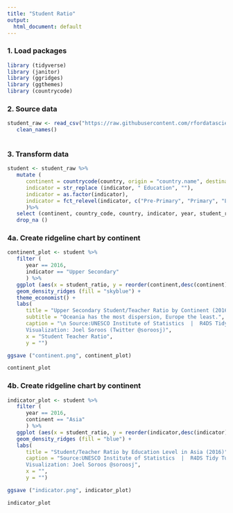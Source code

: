 ```yaml
---
title: "Student Ratio"
output:
  html_document: default
---
```


### 1. Load packages
```r

library (tidyverse)
library (janitor)
library (ggridges)
library (ggthemes)
library (countrycode)

```

### 2. Source data
```r

student_raw <- read_csv("https://raw.githubusercontent.com/rfordatascience/tidytuesday/master/data/2019/2019-05-07/student_teacher_ratio.csv")%>%
   clean_names()
   
```

### 3. Transform data
```r

student <- student_raw %>%
   mutate (
      continent = countrycode(country, origin = "country.name", destination = "continent"),
      indicator = str_replace (indicator, " Education", ""),
      indicator = as.factor(indicator),
      indicator = fct_relevel(indicator, c("Pre-Primary", "Primary", "Lower Secondary", "Secondary", "Upper Secondary", "Post-Secondary Non-Tertiary", "Tertiary"))
      )%>%
   select (continent, country_code, country, indicator, year, student_ratio) %>%
   drop_na ()

```


### 4a. Create ridgeline chart by continent
```r

continent_plot <- student %>%
   filter (
      year == 2016,
      indicator == "Upper Secondary"
      ) %>%
   ggplot (aes(x = student_ratio, y = reorder(continent,desc(continent)), group = continent)) +
   geom_density_ridges (fill = "skyblue") +
   theme_economist() +
   labs(
      title = "Upper Secondary Student/Teacher Ratio by Continent (2016)",
      subtitle = "Oceania has the most dispersion, Europe the least.",
      caption = "\n Source:UNESCO Institute of Statistics  |  R4DS Tidy Tuesday
      Visualization: Joel Soroos (Twitter @soroosj)",
      x = "Student Teacher Ratio",
      y = "") 

ggsave ("continent.png", continent_plot)

continent_plot

```

### 4b. Create ridgeline chart by continent
```r

indicator_plot <- student %>%
   filter (
      year == 2016,
      continent == "Asia"
      ) %>%
   ggplot (aes(x = student_ratio, y = reorder(indicator,desc(indicator)), group = indicator)) +
   geom_density_ridges (fill = "blue") +
   labs(
      title = "Student/Teacher Ratio by Education Level in Asia (2016)",
      caption = "Source:UNESCO Institute of Statistics  |  R4DS Tidy Tuesday
      Visualization: Joel Soroos @soroosj",
      x = "",
      y = "")

ggsave ("indicator.png", indicator_plot)

indicator_plot

```